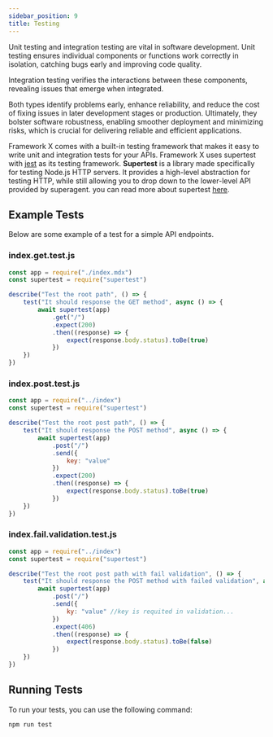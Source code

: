 ```yaml
---
sidebar_position: 9
title: Testing
---
```



Unit testing and integration testing are vital in software development. Unit testing ensures individual components or functions work correctly in isolation, catching bugs early and improving code quality.

Integration testing verifies the interactions between these components, revealing issues that emerge when integrated.

Both types identify problems early, enhance reliability, and reduce the cost of fixing issues in later development stages or production. Ultimately, they bolster software robustness, enabling smoother deployment and minimizing risks, which is crucial for delivering reliable and efficient applications.

Framework X comes with a built-in testing framework that makes it easy to write unit and integration tests for your APIs. Framework X uses supertest with [jest](https://jestjs.io/) as its testing framework. **Supertest** is a library made specifically for testing Node.js HTTP servers. It provides a high-level abstraction for testing HTTP, while still allowing you to drop down to the lower-level API provided by superagent. you can read more about supertest [here](https://www.npmjs.com/package/supertest).

## Example Tests

Below are some example of a test for a simple API endpoints.

### index.get.test.js

```js
const app = require("./index.mdx")
const supertest = require("supertest")

describe("Test the root path", () => {
    test("It should response the GET method", async () => {
        await supertest(app)
            .get("/")
            .expect(200)
            .then((response) => {
                expect(response.body.status).toBe(true)
            })
    })
})
```

### index.post.test.js

```js
const app = require("../index")
const supertest = require("supertest")

describe("Test the root post path", () => {
    test("It should response the POST method", async () => {
        await supertest(app)
            .post("/")
            .send({
                key: "value"
            })
            .expect(200)
            .then((response) => {
                expect(response.body.status).toBe(true)
            })
    })
})
```

### index.fail.validation.test.js

```js
const app = require("../index")
const supertest = require("supertest")

describe("Test the root post path with fail validation", () => {
    test("It should response the POST method with failed validation", async () => {
        await supertest(app)
            .post("/")
            .send({
                ky: "value" //key is requited in validation...
            })
            .expect(406)
            .then((response) => {
                expect(response.body.status).toBe(false)
            })
    })
})
```

## Running Tests

To run your tests, you can use the following command:

```bash
npm run test
```

<Support/>